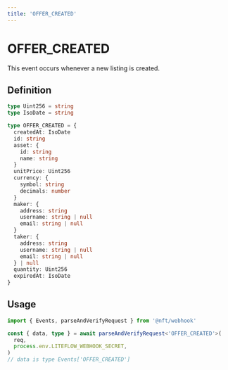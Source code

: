```yaml
---
title: 'OFFER_CREATED'
---
```


# OFFER_CREATED

This event occurs whenever a new listing is created.

## Definition

```ts
type Uint256 = string
type IsoDate = string

type OFFER_CREATED = {
  createdAt: IsoDate
  id: string
  asset: {
    id: string
    name: string
  }
  unitPrice: Uint256
  currency: {
    symbol: string
    decimals: number
  }
  maker: {
    address: string
    username: string | null
    email: string | null
  }
  taker: {
    address: string
    username: string | null
    email: string | null
  } | null
  quantity: Uint256
  expiredAt: IsoDate
}
```

## Usage

```ts
import { Events, parseAndVerifyRequest } from '@nft/webhook'

const { data, type } = await parseAndVerifyRequest<'OFFER_CREATED'>(
  req,
  process.env.LITEFLOW_WEBHOOK_SECRET,
)
// data is type Events['OFFER_CREATED']
```
